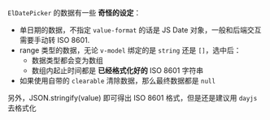 
<Meta of={DatePickerStories} />

`ElDatePicker` 的数据有一些 **奇怪的设定**：

* 单日期的数据，不指定 `value-format` 的话是 JS Date 对象，一般和后端交互需要手动转 ISO 8601.
* range 类型的数据，无论 `v-model` 绑定的是 `string` 还是 `[]`，选中后：
  - 数据类型都会变为数组
  - 数组内起止时间都是 **已经格式化好的** ISO 8601 字符串
* 如果使用自带的 `clearable` 清除数据，那么最终数据都是 `null` 

另外，JSON.stringify(value) 即可得出 ISO 8601 格式，但是还是建议用 `dayjs` 去格式化
